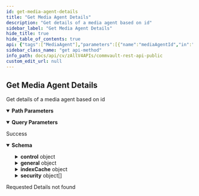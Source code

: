 ```yaml
---
id: get-media-agent-details
title: "Get Media Agent Details"
description: "Get details of a media agent based on id"
sidebar_label: "Get Media Agent Details"
hide_title: true
hide_table_of_contents: true
api: {"tags":["MediaAgent"],"parameters":[{"name":"mediaAgentId","in":"path","description":"Id of the Media Agent whose details have to be fetched","required":true,"schema":{"type":"integer","format":"int32"}},{"schema":{"type":"boolean"},"in":"query","name":"showInheritedAssociation","description":"Show inherited security association"}],"responses":{"200":{"description":"Success","content":{"application/json":{"schema":{"properties":{"control":{"properties":{"enabled":{"description":"Determines if the media agent is currently enabled or disabled.","type":"boolean"},"maintenanceMode":{"description":"Specifies whether the MediaAgent is available for data protection, data recovery and auxiliary copy operations.","type":"boolean"},"optimizeForConcurrentLANBackups":{"description":"Allows optimization for concurrent LAN backups. If set to true, default value for parallel data transfer operations will be 100. If set to false, default value of parallel data transfer operations will be set to 25.","type":"boolean"},"parallelDataTransferOperations":{"description":"Specifies the number of parallel data operations that can take place. ","format":"int32","type":"integer"},"ransomwareProtection":{"description":"If set to true, ransomware protection against the media agent is enabled. If set to false, ransomware protection against media agent is disabled.","type":"boolean"}},"type":"object"},"general":{"description":"","properties":{"company":{"properties":{"id":{"format":"int32","type":"integer","x-terraform-omitempty":true,"x-terraform-set-key":true},"name":{"nullable":true,"type":"string"}},"type":"object"},"description":{"description":"Description of the media agent.","type":"string"},"displayName":{"description":"Display name of the media agent.","type":"string"},"id":{"description":"Id of the media agent.","format":"int32","type":"integer"},"isUnlicensedMA":{"description":"Used to determine if the MA is licensed or not.","type":"boolean"},"name":{"description":"Name of the media agent.","type":"string"},"offlineReason":{"description":"Provides a reason for the media agent being offline. Only given when the media agent is offline.","type":"string"},"operatingSystem":{"properties":{"id":{"format":"int32","type":"integer"},"name":{"type":"string"},"type":{"type":"string"}},"type":"object"},"releaseId":{"description":"Release version of the media agent.","format":"int32","type":"integer"},"status":{"description":"Current status of the media agent.","enum":["ONLINE","OFFLINE","MAINTENANCE"],"type":"string"},"version":{"description":"The service pack of the media agent.","type":"string"}},"type":"object"},"indexCache":{"properties":{"logsCache":{"properties":{"enabled":{"description":"This tag determines if the logs cache has been enabled or not. ","type":"boolean"},"path":{"description":"If the logs cache is enabled, this tag gives the path to store the logs cache.","type":"string"}},"type":"object"},"path":{"description":"Path where the index cache is maintained.","type":"string"}},"type":"object"},"security":{"items":{"description":"A list of users or user groups each having a specific set of roles that determine the kind of operations they can perform on the entity.","properties":{"externalUserGroup":{"description":"External User Group Entity","properties":{"id":{"description":"User Group Id","format":"int32","type":"integer"},"name":{"description":"External Group Name","type":"string"},"providerId":{"description":"Provider id","format":"int32","type":"integer"},"providerName":{"description":"Provider Name","type":"string"}},"type":"object"},"isCreatorAssociation":{"type":"boolean"},"permissionList":{"items":{"description":"List of permissions associated with the entity. Either categoryId and categoryName or permissionId and permissionName will be returned. If categoryId or categoryName is returned, all the corresponding permissions in the category are associated with the entity.","properties":{"categoryId":{"format":"int32","type":"integer"},"categoryName":{"type":"string"},"exclude":{"description":"Flag to specify if this is included permission or excluded permission.","type":"boolean"},"permissionId":{"format":"int32","type":"integer"},"permissionName":{"type":"string"},"type":{"description":"Returns the type of association.","enum":["ALL_CATEGORIES","CATEGORY_ENTITY","PERMISSION_ENTITY"],"type":"string"}},"type":"object"},"type":"array"},"role":{"properties":{"id":{"format":"int32","type":"integer","x-terraform-omitempty":true,"x-terraform-set-key":true},"name":{"nullable":true,"type":"string"}},"type":"object"},"user":{"properties":{"id":{"format":"int32","type":"integer","x-terraform-omitempty":true,"x-terraform-set-key":true},"name":{"nullable":true,"type":"string"}},"type":"object"},"userGroup":{"properties":{"id":{"format":"int32","type":"integer","x-terraform-omitempty":true,"x-terraform-set-key":true},"name":{"nullable":true,"type":"string"}},"type":"object"}},"type":"object"},"type":"array"}},"type":"object"}}}},"404":{"description":"Requested Details not found"}},"operationId":"GetMediaAgentDetails","description":"Get details of a media agent based on id","method":"get","path":"/V4/mediaAgent/{mediaAgentId}","servers":[{"url":"http://{hostname}/webconsole/api","variables":{"hostname":{"default":"localhost","description":"Webconsole"}}}],"securitySchemes":{"token":{"in":"header","name":"Authtoken","type":"apiKey"}},"info":{"version":"1.0.0","contact":{},"description":"## Welcome\n\nWelcome to Commvault's Rest APIs. You can explore our APIs in [Postman](https://getpostman.com) using the predefined requests we created\n\nThe current version of this documentation is **Commvault Platform Release 2022E**.\n\nYou can access LTS documentation here:\n\n[Feature Release 11.20](https://documenter.getpostman.com/view/2046098/UVR7KoPJ)\n\n[Feature Release 11.24](https://documenter.getpostman.com/view/2046098/UVR7KoPL)\n\nFor more V2 and Latest APIs, please visit your API Explorer page.  \n[*More Details*](http://documentation.commvault.com/commvault/v11/article?p=107350_1.htm)\n\n## Setup\n\nTo get started, [create an environment in Postman](https://www.getpostman.com/docs/environments), select that environment, and set your environment variables by entering necessary values in the `0 - Setup/Environment Setup` pre-request script ([documentation on pre-request scripts](http://www.getpostman.com/docs/pre_request_scripts)). Also, Some of our calls might have dependencies. `GET`/`PUT`/`DELETE` may only work after an item is created with a `POST`.\n\nThe same set of APIs can be used for both XML and JSON. If you want to get equivalent JSON for the XML, use our [API](https://api.commvault.com/#fe2fa795-dd7c-4416-857d-75704b52be8c) for conversion.\n\n**Note:** Swagger Documentation for V2/Latest APIs are present in the following URL:  \n`{ServerURL}/sandbox/apiexplorer`\n\n[*More Details*](http://documentation.commvault.com/commvault/v11/article?p=45551.htm)","title":"Commvault Rest API - Public"},"postman":{"name":"Get Media Agent Details","description":{"content":"Get details of a media agent based on id","type":"text/plain"},"url":{"path":["V4","mediaAgent",":mediaAgentId"],"host":["{{baseUrl}}"],"query":[{"disabled":false,"description":{"content":"Show inherited security association","type":"text/plain"},"key":"showInheritedAssociation","value":""}],"variable":[{"disabled":false,"description":{"content":"(Required) Id of the Media Agent whose details have to be fetched","type":"text/plain"},"type":"any","value":"","key":"mediaAgentId"}]},"header":[{"key":"Accept","value":"application/json"}],"method":"GET"}}
sidebar_class_name: "get api-method"
info_path: docs/api/cv/zAllV4APIs/commvault-rest-api-public
custom_edit_url: null
---
```



## Get Media Agent Details



Get details of a media agent based on id

<details style={{"marginBottom":"1rem"}} data-collapsed={false} open={true}><summary style={{}}><strong>Path Parameters</strong></summary><div><ul><ParamsItem className={"paramsItem"} param={{"name":"mediaAgentId","in":"path","description":"Id of the Media Agent whose details have to be fetched","required":true,"schema":{"type":"integer","format":"int32"}}}></ParamsItem></ul></div></details><details style={{"marginBottom":"1rem"}} data-collapsed={false} open={true}><summary style={{}}><strong>Query Parameters</strong></summary><div><ul><ParamsItem className={"paramsItem"} param={{"schema":{"type":"boolean"},"in":"query","name":"showInheritedAssociation","description":"Show inherited security association"}}></ParamsItem></ul></div></details><div><ApiTabs><TabItem label={"200"} value={"200"}><div>

Success

</div><div><MimeTabs schemaType={"response"}><TabItem label={"application/json"} value={"application/json"}><SchemaTabs><TabItem label={"Schema"} value={"Schema"}><details style={{}} data-collapsed={false} open={true}><summary style={{"textAlign":"left"}}><strong>Schema</strong></summary><div style={{"textAlign":"left","marginLeft":"1rem"}}></div><ul style={{"marginLeft":"1rem"}}><SchemaItem collapsible={true} className={"schemaItem"}><details style={{}}><summary style={{}}><strong>control</strong><span style={{"opacity":"0.6"}}> object</span></summary><div style={{"marginLeft":"1rem"}}><SchemaItem collapsible={false} name={"enabled"} required={false} deprecated={undefined} schemaDescription={"Determines if the media agent is currently enabled or disabled."} schemaName={"boolean"} qualifierMessage={undefined} defaultValue={undefined}></SchemaItem><SchemaItem collapsible={false} name={"maintenanceMode"} required={false} deprecated={undefined} schemaDescription={"Specifies whether the MediaAgent is available for data protection, data recovery and auxiliary copy operations."} schemaName={"boolean"} qualifierMessage={undefined} defaultValue={undefined}></SchemaItem><SchemaItem collapsible={false} name={"optimizeForConcurrentLANBackups"} required={false} deprecated={undefined} schemaDescription={"Allows optimization for concurrent LAN backups. If set to true, default value for parallel data transfer operations will be 100. If set to false, default value of parallel data transfer operations will be set to 25."} schemaName={"boolean"} qualifierMessage={undefined} defaultValue={undefined}></SchemaItem><SchemaItem collapsible={false} name={"parallelDataTransferOperations"} required={false} deprecated={undefined} schemaDescription={"Specifies the number of parallel data operations that can take place. "} schemaName={"int32"} qualifierMessage={undefined} defaultValue={undefined}></SchemaItem><SchemaItem collapsible={false} name={"ransomwareProtection"} required={false} deprecated={undefined} schemaDescription={"If set to true, ransomware protection against the media agent is enabled. If set to false, ransomware protection against media agent is disabled."} schemaName={"boolean"} qualifierMessage={undefined} defaultValue={undefined}></SchemaItem></div></details></SchemaItem><SchemaItem collapsible={true} className={"schemaItem"}><details style={{}}><summary style={{}}><strong>general</strong><span style={{"opacity":"0.6"}}> object</span></summary><div style={{"marginLeft":"1rem"}}><SchemaItem collapsible={true} className={"schemaItem"}><details style={{}}><summary style={{}}><strong>company</strong><span style={{"opacity":"0.6"}}> object</span></summary><div style={{"marginLeft":"1rem"}}><SchemaItem collapsible={false} name={"id"} required={false} deprecated={undefined} schemaDescription={undefined} schemaName={"int32"} qualifierMessage={undefined} defaultValue={undefined}></SchemaItem><SchemaItem collapsible={false} name={"name"} required={false} deprecated={undefined} schemaDescription={undefined} schemaName={"string"} qualifierMessage={undefined} defaultValue={undefined}></SchemaItem></div></details></SchemaItem><SchemaItem collapsible={false} name={"description"} required={false} deprecated={undefined} schemaDescription={"Description of the media agent."} schemaName={"string"} qualifierMessage={undefined} defaultValue={undefined}></SchemaItem><SchemaItem collapsible={false} name={"displayName"} required={false} deprecated={undefined} schemaDescription={"Display name of the media agent."} schemaName={"string"} qualifierMessage={undefined} defaultValue={undefined}></SchemaItem><SchemaItem collapsible={false} name={"id"} required={false} deprecated={undefined} schemaDescription={"Id of the media agent."} schemaName={"int32"} qualifierMessage={undefined} defaultValue={undefined}></SchemaItem><SchemaItem collapsible={false} name={"isUnlicensedMA"} required={false} deprecated={undefined} schemaDescription={"Used to determine if the MA is licensed or not."} schemaName={"boolean"} qualifierMessage={undefined} defaultValue={undefined}></SchemaItem><SchemaItem collapsible={false} name={"name"} required={false} deprecated={undefined} schemaDescription={"Name of the media agent."} schemaName={"string"} qualifierMessage={undefined} defaultValue={undefined}></SchemaItem><SchemaItem collapsible={false} name={"offlineReason"} required={false} deprecated={undefined} schemaDescription={"Provides a reason for the media agent being offline. Only given when the media agent is offline."} schemaName={"string"} qualifierMessage={undefined} defaultValue={undefined}></SchemaItem><SchemaItem collapsible={true} className={"schemaItem"}><details style={{}}><summary style={{}}><strong>operatingSystem</strong><span style={{"opacity":"0.6"}}> object</span></summary><div style={{"marginLeft":"1rem"}}><SchemaItem collapsible={false} name={"id"} required={false} deprecated={undefined} schemaDescription={undefined} schemaName={"int32"} qualifierMessage={undefined} defaultValue={undefined}></SchemaItem><SchemaItem collapsible={false} name={"name"} required={false} deprecated={undefined} schemaDescription={undefined} schemaName={"string"} qualifierMessage={undefined} defaultValue={undefined}></SchemaItem><SchemaItem collapsible={false} name={"type"} required={false} deprecated={undefined} schemaDescription={undefined} schemaName={"string"} qualifierMessage={undefined} defaultValue={undefined}></SchemaItem></div></details></SchemaItem><SchemaItem collapsible={false} name={"releaseId"} required={false} deprecated={undefined} schemaDescription={"Release version of the media agent."} schemaName={"int32"} qualifierMessage={undefined} defaultValue={undefined}></SchemaItem><SchemaItem collapsible={false} name={"status"} required={false} deprecated={undefined} schemaDescription={"Current status of the media agent."} schemaName={"string"} qualifierMessage={"**Possible values:** [`ONLINE`, `OFFLINE`, `MAINTENANCE`]"} defaultValue={undefined}></SchemaItem><SchemaItem collapsible={false} name={"version"} required={false} deprecated={undefined} schemaDescription={"The service pack of the media agent."} schemaName={"string"} qualifierMessage={undefined} defaultValue={undefined}></SchemaItem></div></details></SchemaItem><SchemaItem collapsible={true} className={"schemaItem"}><details style={{}}><summary style={{}}><strong>indexCache</strong><span style={{"opacity":"0.6"}}> object</span></summary><div style={{"marginLeft":"1rem"}}><SchemaItem collapsible={true} className={"schemaItem"}><details style={{}}><summary style={{}}><strong>logsCache</strong><span style={{"opacity":"0.6"}}> object</span></summary><div style={{"marginLeft":"1rem"}}><SchemaItem collapsible={false} name={"enabled"} required={false} deprecated={undefined} schemaDescription={"This tag determines if the logs cache has been enabled or not. "} schemaName={"boolean"} qualifierMessage={undefined} defaultValue={undefined}></SchemaItem><SchemaItem collapsible={false} name={"path"} required={false} deprecated={undefined} schemaDescription={"If the logs cache is enabled, this tag gives the path to store the logs cache."} schemaName={"string"} qualifierMessage={undefined} defaultValue={undefined}></SchemaItem></div></details></SchemaItem><SchemaItem collapsible={false} name={"path"} required={false} deprecated={undefined} schemaDescription={"Path where the index cache is maintained."} schemaName={"string"} qualifierMessage={undefined} defaultValue={undefined}></SchemaItem></div></details></SchemaItem><SchemaItem collapsible={true} className={"schemaItem"}><details style={{}}><summary style={{}}><strong>security</strong><span style={{"opacity":"0.6"}}> object[]</span></summary><div style={{"marginLeft":"1rem"}}><SchemaItem collapsible={true} className={"schemaItem"}><details style={{}}><summary style={{}}><strong>externalUserGroup</strong><span style={{"opacity":"0.6"}}> object</span></summary><div style={{"marginLeft":"1rem"}}><div style={{"marginTop":".5rem","marginBottom":".5rem"}}>

External User Group Entity

</div><SchemaItem collapsible={false} name={"id"} required={false} deprecated={undefined} schemaDescription={"User Group Id"} schemaName={"int32"} qualifierMessage={undefined} defaultValue={undefined}></SchemaItem><SchemaItem collapsible={false} name={"name"} required={false} deprecated={undefined} schemaDescription={"External Group Name"} schemaName={"string"} qualifierMessage={undefined} defaultValue={undefined}></SchemaItem><SchemaItem collapsible={false} name={"providerId"} required={false} deprecated={undefined} schemaDescription={"Provider id"} schemaName={"int32"} qualifierMessage={undefined} defaultValue={undefined}></SchemaItem><SchemaItem collapsible={false} name={"providerName"} required={false} deprecated={undefined} schemaDescription={"Provider Name"} schemaName={"string"} qualifierMessage={undefined} defaultValue={undefined}></SchemaItem></div></details></SchemaItem><SchemaItem collapsible={false} name={"isCreatorAssociation"} required={false} deprecated={undefined} schemaDescription={undefined} schemaName={"boolean"} qualifierMessage={undefined} defaultValue={undefined}></SchemaItem><SchemaItem collapsible={true} className={"schemaItem"}><details style={{}}><summary style={{}}><strong>permissionList</strong><span style={{"opacity":"0.6"}}> object[]</span></summary><div style={{"marginLeft":"1rem"}}><SchemaItem collapsible={false} name={"categoryId"} required={false} deprecated={undefined} schemaDescription={undefined} schemaName={"int32"} qualifierMessage={undefined} defaultValue={undefined}></SchemaItem><SchemaItem collapsible={false} name={"categoryName"} required={false} deprecated={undefined} schemaDescription={undefined} schemaName={"string"} qualifierMessage={undefined} defaultValue={undefined}></SchemaItem><SchemaItem collapsible={false} name={"exclude"} required={false} deprecated={undefined} schemaDescription={"Flag to specify if this is included permission or excluded permission."} schemaName={"boolean"} qualifierMessage={undefined} defaultValue={undefined}></SchemaItem><SchemaItem collapsible={false} name={"permissionId"} required={false} deprecated={undefined} schemaDescription={undefined} schemaName={"int32"} qualifierMessage={undefined} defaultValue={undefined}></SchemaItem><SchemaItem collapsible={false} name={"permissionName"} required={false} deprecated={undefined} schemaDescription={undefined} schemaName={"string"} qualifierMessage={undefined} defaultValue={undefined}></SchemaItem><SchemaItem collapsible={false} name={"type"} required={false} deprecated={undefined} schemaDescription={"Returns the type of association."} schemaName={"string"} qualifierMessage={"**Possible values:** [`ALL_CATEGORIES`, `CATEGORY_ENTITY`, `PERMISSION_ENTITY`]"} defaultValue={undefined}></SchemaItem></div></details></SchemaItem><SchemaItem collapsible={true} className={"schemaItem"}><details style={{}}><summary style={{}}><strong>role</strong><span style={{"opacity":"0.6"}}> object</span></summary><div style={{"marginLeft":"1rem"}}><SchemaItem collapsible={false} name={"id"} required={false} deprecated={undefined} schemaDescription={undefined} schemaName={"int32"} qualifierMessage={undefined} defaultValue={undefined}></SchemaItem><SchemaItem collapsible={false} name={"name"} required={false} deprecated={undefined} schemaDescription={undefined} schemaName={"string"} qualifierMessage={undefined} defaultValue={undefined}></SchemaItem></div></details></SchemaItem><SchemaItem collapsible={true} className={"schemaItem"}><details style={{}}><summary style={{}}><strong>user</strong><span style={{"opacity":"0.6"}}> object</span></summary><div style={{"marginLeft":"1rem"}}><SchemaItem collapsible={false} name={"id"} required={false} deprecated={undefined} schemaDescription={undefined} schemaName={"int32"} qualifierMessage={undefined} defaultValue={undefined}></SchemaItem><SchemaItem collapsible={false} name={"name"} required={false} deprecated={undefined} schemaDescription={undefined} schemaName={"string"} qualifierMessage={undefined} defaultValue={undefined}></SchemaItem></div></details></SchemaItem><SchemaItem collapsible={true} className={"schemaItem"}><details style={{}}><summary style={{}}><strong>userGroup</strong><span style={{"opacity":"0.6"}}> object</span></summary><div style={{"marginLeft":"1rem"}}><SchemaItem collapsible={false} name={"id"} required={false} deprecated={undefined} schemaDescription={undefined} schemaName={"int32"} qualifierMessage={undefined} defaultValue={undefined}></SchemaItem><SchemaItem collapsible={false} name={"name"} required={false} deprecated={undefined} schemaDescription={undefined} schemaName={"string"} qualifierMessage={undefined} defaultValue={undefined}></SchemaItem></div></details></SchemaItem></div></details></SchemaItem></ul></details></TabItem><TabItem label={"Example (from schema)"} value={"Example (from schema)"}><ResponseSamples responseExample={"{\n  \"control\": {\n    \"enabled\": true,\n    \"maintenanceMode\": true,\n    \"optimizeForConcurrentLANBackups\": true,\n    \"parallelDataTransferOperations\": 0,\n    \"ransomwareProtection\": true\n  },\n  \"general\": {\n    \"company\": {\n      \"id\": 0,\n      \"name\": \"string\"\n    },\n    \"description\": \"string\",\n    \"displayName\": \"string\",\n    \"id\": 0,\n    \"isUnlicensedMA\": true,\n    \"name\": \"string\",\n    \"offlineReason\": \"string\",\n    \"operatingSystem\": {\n      \"id\": 0,\n      \"name\": \"string\",\n      \"type\": \"string\"\n    },\n    \"releaseId\": 0,\n    \"status\": \"ONLINE\",\n    \"version\": \"string\"\n  },\n  \"indexCache\": {\n    \"logsCache\": {\n      \"enabled\": true,\n      \"path\": \"string\"\n    },\n    \"path\": \"string\"\n  },\n  \"security\": [\n    {\n      \"externalUserGroup\": {\n        \"id\": 0,\n        \"name\": \"string\",\n        \"providerId\": 0,\n        \"providerName\": \"string\"\n      },\n      \"isCreatorAssociation\": true,\n      \"permissionList\": [\n        {\n          \"categoryId\": 0,\n          \"categoryName\": \"string\",\n          \"exclude\": true,\n          \"permissionId\": 0,\n          \"permissionName\": \"string\",\n          \"type\": \"ALL_CATEGORIES\"\n        }\n      ],\n      \"role\": {\n        \"id\": 0,\n        \"name\": \"string\"\n      },\n      \"user\": {\n        \"id\": 0,\n        \"name\": \"string\"\n      },\n      \"userGroup\": {\n        \"id\": 0,\n        \"name\": \"string\"\n      }\n    }\n  ]\n}"} language={"json"}></ResponseSamples></TabItem></SchemaTabs></TabItem></MimeTabs></div></TabItem><TabItem label={"404"} value={"404"}><div>

Requested Details not found

</div><div></div></TabItem></ApiTabs></div>
      